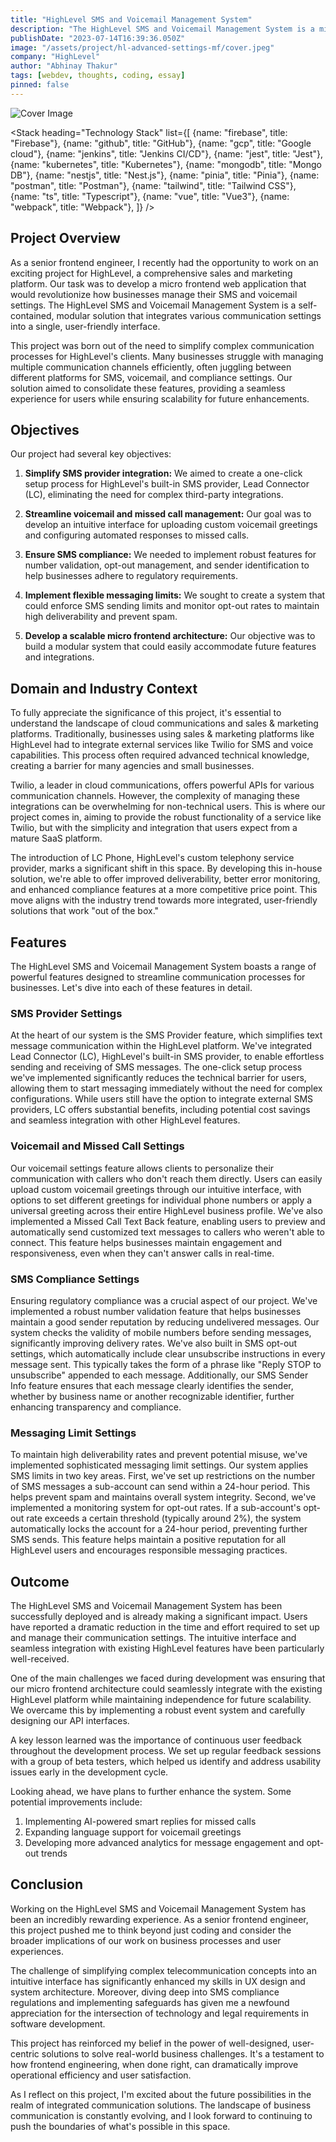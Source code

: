 ```yaml
---
title: "HighLevel SMS and Voicemail Management System"
description: "The HighLevel SMS and Voicemail Management System is a micro frontend web application designed to streamline communication settings for businesses. It integrates SMS provider configuration, voicemail and missed call handling, compliance settings, and messaging limits into a single, user-friendly interface."
publishDate: "2023-07-14T16:39:36.050Z"
image: "/assets/project/hl-advanced-settings-mf/cover.jpeg"
company: "HighLevel"
author: "Abhinay Thakur"
tags: [webdev, thoughts, coding, essay]
pinned: false
---
```


![Cover Image](/assets/project/hl-advanced-settings-mf/cover.jpeg)

<Stack 
  heading="Technology Stack"
  list={[
    {name: "firebase", title: "Firebase"},
    {name: "github", title: "GitHub"},
    {name: "gcp", title: "Google cloud"},
    {name: "jenkins", title: "Jenkins CI/CD"},
    {name: "jest", title: "Jest"},
    {name: "kubernetes", title: "Kubernetes"},
    {name: "mongodb", title: "Mongo DB"},
    {name: "nestjs", title: "Nest.js"},
    {name: "pinia", title: "Pinia"},
    {name: "postman", title: "Postman"},
    {name: "tailwind", title: "Tailwind CSS"},
    {name: "ts", title: "Typescript"},
    {name: "vue", title: "Vue3"},
    {name: "webpack", title: "Webpack"},
  ]}
/>

## Project Overview

As a senior frontend engineer, I recently had the opportunity to work on an exciting project for HighLevel, a comprehensive sales and marketing platform. Our task was to develop a micro frontend web application that would revolutionize how businesses manage their SMS and voicemail settings. The HighLevel SMS and Voicemail Management System is a self-contained, modular solution that integrates various communication settings into a single, user-friendly interface.

This project was born out of the need to simplify complex communication processes for HighLevel's clients. Many businesses struggle with managing multiple communication channels efficiently, often juggling between different platforms for SMS, voicemail, and compliance settings. Our solution aimed to consolidate these features, providing a seamless experience for users while ensuring scalability for future enhancements.

## Objectives

Our project had several key objectives:

1. **Simplify SMS provider integration:** We aimed to create a one-click setup process for HighLevel's built-in SMS provider, Lead Connector (LC), eliminating the need for complex third-party integrations.

2. **Streamline voicemail and missed call management:** Our goal was to develop an intuitive interface for uploading custom voicemail greetings and configuring automated responses to missed calls.

3. **Ensure SMS compliance:** We needed to implement robust features for number validation, opt-out management, and sender identification to help businesses adhere to regulatory requirements.

4. **Implement flexible messaging limits:** We sought to create a system that could enforce SMS sending limits and monitor opt-out rates to maintain high deliverability and prevent spam.

5. **Develop a scalable micro frontend architecture:** Our objective was to build a modular system that could easily accommodate future features and integrations.

## Domain and Industry Context

To fully appreciate the significance of this project, it's essential to understand the landscape of cloud communications and sales & marketing platforms. Traditionally, businesses using sales & marketing platforms like HighLevel had to integrate external services like Twilio for SMS and voice capabilities. This process often required advanced technical knowledge, creating a barrier for many agencies and small businesses.

Twilio, a leader in cloud communications, offers powerful APIs for various communication channels. However, the complexity of managing these integrations can be overwhelming for non-technical users. This is where our project comes in, aiming to provide the robust functionality of a service like Twilio, but with the simplicity and integration that users expect from a mature SaaS platform.

The introduction of LC Phone, HighLevel's custom telephony service provider, marks a significant shift in this space. By developing this in-house solution, we're able to offer improved deliverability, better error monitoring, and enhanced compliance features at a more competitive price point. This move aligns with the industry trend towards more integrated, user-friendly solutions that work "out of the box."

## Features

The HighLevel SMS and Voicemail Management System boasts a range of powerful features designed to streamline communication processes for businesses. Let's dive into each of these features in detail.

### SMS Provider Settings

At the heart of our system is the SMS Provider feature, which simplifies text message communication within the HighLevel platform. We've integrated Lead Connector (LC), HighLevel's built-in SMS provider, to enable effortless sending and receiving of SMS messages. The one-click setup process we've implemented significantly reduces the technical barrier for users, allowing them to start messaging immediately without the need for complex configurations. While users still have the option to integrate external SMS providers, LC offers substantial benefits, including potential cost savings and seamless integration with other HighLevel features.

<LightBoxImage src="/assets/project/hl-advanced-settings-mf/ss1.png" alt="Screenshot" />

### Voicemail and Missed Call Settings

Our voicemail settings feature allows clients to personalize their communication with callers who don't reach them directly. Users can easily upload custom voicemail greetings through our intuitive interface, with options to set different greetings for individual phone numbers or apply a universal greeting across their entire HighLevel business profile. We've also implemented a Missed Call Text Back feature, enabling users to preview and automatically send customized text messages to callers who weren't able to connect. This feature helps businesses maintain engagement and responsiveness, even when they can't answer calls in real-time.

<LightBoxImage src="/assets/project/hl-advanced-settings-mf/ss2.png" alt="Screenshot" />
<LightBoxImage src="/assets/project/hl-advanced-settings-mf/ss3.png" alt="Screenshot" />

### SMS Compliance Settings

Ensuring regulatory compliance was a crucial aspect of our project. We've implemented a robust number validation feature that helps businesses maintain a good sender reputation by reducing undelivered messages. Our system checks the validity of mobile numbers before sending messages, significantly improving delivery rates. We've also built in SMS opt-out settings, which automatically include clear unsubscribe instructions in every message sent. This typically takes the form of a phrase like "Reply STOP to unsubscribe" appended to each message. Additionally, our SMS Sender Info feature ensures that each message clearly identifies the sender, whether by business name or another recognizable identifier, further enhancing transparency and compliance.

<LightBoxImage src="/assets/project/hl-advanced-settings-mf/ss4.png" alt="Screenshot" />
<LightBoxImage src="/assets/project/hl-advanced-settings-mf/ss5.png" alt="Screenshot" />
<LightBoxImage src="/assets/project/hl-advanced-settings-mf/ss6.png" alt="Screenshot" />

### Messaging Limit Settings

To maintain high deliverability rates and prevent potential misuse, we've implemented sophisticated messaging limit settings. Our system applies SMS limits in two key areas. First, we've set up restrictions on the number of SMS messages a sub-account can send within a 24-hour period. This helps prevent spam and maintains overall system integrity. Second, we've implemented a monitoring system for opt-out rates. If a sub-account's opt-out rate exceeds a certain threshold (typically around 2%), the system automatically locks the account for a 24-hour period, preventing further SMS sends. This feature helps maintain a positive reputation for all HighLevel users and encourages responsible messaging practices.

<LightBoxImage src="/assets/project/hl-advanced-settings-mf/ss7.png" alt="Screenshot" />
<LightBoxImage src="/assets/project/hl-advanced-settings-mf/ss8.png" alt="Screenshot" />

## Outcome

The HighLevel SMS and Voicemail Management System has been successfully deployed and is already making a significant impact. Users have reported a dramatic reduction in the time and effort required to set up and manage their communication settings. The intuitive interface and seamless integration with existing HighLevel features have been particularly well-received.

One of the main challenges we faced during development was ensuring that our micro frontend architecture could seamlessly integrate with the existing HighLevel platform while maintaining independence for future scalability. We overcame this by implementing a robust event system and carefully designing our API interfaces.

A key lesson learned was the importance of continuous user feedback throughout the development process. We set up regular feedback sessions with a group of beta testers, which helped us identify and address usability issues early in the development cycle.

Looking ahead, we have plans to further enhance the system. Some potential improvements include:

1. Implementing AI-powered smart replies for missed calls
2. Expanding language support for voicemail greetings
3. Developing more advanced analytics for message engagement and opt-out trends

## Conclusion

Working on the HighLevel SMS and Voicemail Management System has been an incredibly rewarding experience. As a senior frontend engineer, this project pushed me to think beyond just coding and consider the broader implications of our work on business processes and user experiences.

The challenge of simplifying complex telecommunication concepts into an intuitive interface has significantly enhanced my skills in UX design and system architecture. Moreover, diving deep into SMS compliance regulations and implementing safeguards has given me a newfound appreciation for the intersection of technology and legal requirements in software development.

This project has reinforced my belief in the power of well-designed, user-centric solutions to solve real-world business challenges. It's a testament to how frontend engineering, when done right, can dramatically improve operational efficiency and user satisfaction.

As I reflect on this project, I'm excited about the future possibilities in the realm of integrated communication solutions. The landscape of business communication is constantly evolving, and I look forward to continuing to push the boundaries of what's possible in this space.